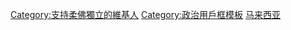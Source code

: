 {{Userbox
  |border-c = black
  |border-s = 1
  |id-c     = white
  |id-s     = 9
  |id-fc    = #ffffff
  |info-s   = 9
  |info-fc  = #000000
  |info-c   = #ffffff
  |id       = [[File:Flag_of_Johor.svg|80px]]
  |info     = '''這名用戶支持[[柔佛|<span style= color:#FF0000>柔佛</span>]]脫離[[馬來西亞]]獨立。'''
}}

[[Category:支持柔佛獨立的維基人]]
<noinclude>
[[Category:政治用戶框模板]]
[[Category:支持区域独立或拆分的维基人用户框模板|马来西亚]]
</noinclude>